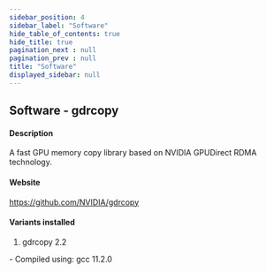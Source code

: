 ```yaml
---
sidebar_position: 4
sidebar_label: "Software"
hide_table_of_contents: true
hide_title: true
pagination_next : null
pagination_prev : null
title: "Software"
displayed_sidebar: null
---
```


## Software - gdrcopy


#### Description
A fast GPU memory copy library based on NVIDIA GPUDirect RDMA technology.

#### Website
https://github.com/NVIDIA/gdrcopy

#### Variants installed
1. gdrcopy 2.2
<div class="ul-circle">
    - Compiled using: gcc 11.2.0
</div>

